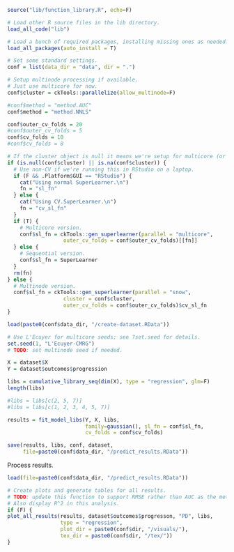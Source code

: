 ```r
source("lib/function_library.R", echo=F)

# Load other R source files in the lib directory.
load_all_code("lib")

# Load a bunch of required packages, installing missing ones as needed.
load_all_packages(auto_install = T)

# Set some standard settings.
conf = list(data_dir = "data", dir = ".")
```

```r
# Setup multinode processing if available.
# Just use multicore for now.
conf$cluster = ckTools::parallelize(allow_multinode=F)

#conf$method = "method.AUC"
conf$method = "method.NNLS"

conf$outer_cv_folds = 20
#conf$outer_cv_folds = 5
conf$cv_folds = 10
#conf$cv_folds = 8

# If the cluster object is null it means we're setup for multicore (or nuthin).
if (is.null(conf$cluster) || is.na(conf$cluster)) {
  # Use non-CV if we're running this in RStudio on a laptop.
  if (F && .Platform$GUI == "RStudio") {
    cat("Using normal SuperLearner.\n")
    fn = "sl_fn"
  } else {
    cat("Using CV.SuperLearner.\n")
    fn = "cv_sl_fn"
  }
  if (T) { 
    # Multicore version.
    conf$sl_fn = ckTools::gen_superlearner(parallel = "multicore",
                  outer_cv_folds = conf$outer_cv_folds)[[fn]]
  } else {
    # Sequential version.
    conf$sl_fn = SuperLearner
  }
  rm(fn)
} else {
  # Multinode version.
  conf$sl_fn = ckTools::gen_superlearner(parallel = "snow",
                  cluster = conf$cluster,
                  outer_cv_folds = conf$outer_cv_folds)$cv_sl_fn
}
```

```r
load(paste0(conf$data_dir, "/create-dataset.RData"))

# Use L'Ecuyer for multicore seeds; see ?set.seed for details.
set.seed(1, "L'Ecuyer-CMRG")
# TODO: set multinode seed if needed.

X = dataset$X
Y = dataset$outcomes$progression

libs = cumulative_library_seq(dim(X), type = "regression", glm=F)
length(libs)

#libs = libs[c(2, 5, 7)]
#libs = libs[c(1, 2, 3, 4, 5, 7)]

results = fit_model_libs(Y, X, libs,
                         family=gaussian(), sl_fn = conf$sl_fn,
                         cv_folds = conf$cv_folds)

save(results, libs, conf, dataset,
     file=paste0(conf$data_dir, "/predict_results.RData"))
```

Process results.

```r
load(file=paste0(conf$data_dir, "/predict_results.RData"))

# Create plots and generate tables for all results.
# TODO: update this function to support RMSE rather than AUC as the metric.
# Also display R^2 in this analysis.
if (F) {
plot_all_results(results, dataset$outcomes$progresson, "PD", libs,
                 type = "regression",
                 plot_dir = paste0(conf$dir, "/visuals/"),
                 tex_dir = paste0(conf$dir, "/tex/"))
}

```
